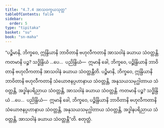 ```yaml
---
title: "4.7.4 အာသဝက္ခယသုတ္တ"
tableOfContents: false
sidebar:
  order: 5
type: "tipitaka"
basket: "su"
book: "sn-maha"
---
```



<DynamicBreadcrumb />

<Division number="534" book="sn-maha">

<Paragraph number="1235" book="sn-maha">
“ပဉ္စိမာနိ, ဘိက္ခဝေ, ဣန္ဒြိယာနိ ဘာဝိတာနိ ဗဟုလီကတာနိ အာသဝါနံ ခယာယ သံဝတ္တန္တိ. ကတမာနိ ပဉ္စ? သဒ္ဓိန္ဒြိယံ …ပေ…  ပညိန္ဒြိယံ—  ဣမာနိ ခေါ, ဘိက္ခဝေ, ပဉ္စိန္ဒြိယာနိ ဘာဝိတာနိ ဗဟုလီကတာနိ အာသဝါနံ ခယာယ သံဝတ္တန္တီတိ.
</Paragraph>

<Paragraph number="1236" book="sn-maha">
ပဉ္စိမာနိ, ဘိက္ခဝေ, ဣန္ဒြိယာနိ ဘာဝိတာနိ ဗဟုလီကတာနိ သံယောဇနပ္ပဟာနာယ သံဝတ္တန္တိ, အနုသယသမုဂ္ဃါတာယ သံဝတ္တန္တိ, အဒ္ဓါနပရိညာယ သံဝတ္တန္တိ, အာသဝါနံ ခယာယ သံဝတ္တန္တိ. ကတမာနိ ပဉ္စ? သဒ္ဓိန္ဒြိယံ …ပေ…  ပညိန္ဒြိယံ—  ဣမာနိ ခေါ, ဘိက္ခဝေ, ပဉ္စိန္ဒြိယာနိ ဘာဝိတာနိ ဗဟုလီကတာနိ သံယောဇနပ္ပဟာနာယ သံဝတ္တန္တိ, အနုသယသမုဂ္ဃါတာယ သံဝတ္တန္တိ, အဒ္ဓါနပရိညာယ သံဝတ္တန္တိ, အာသဝါနံ ခယာယ သံဝတ္တန္တီ”တိ.

</Paragraph>
</Division>

<Paragraph number="1237" type="center" book="sn-maha">
စတုတ္ထံ.
</Paragraph>